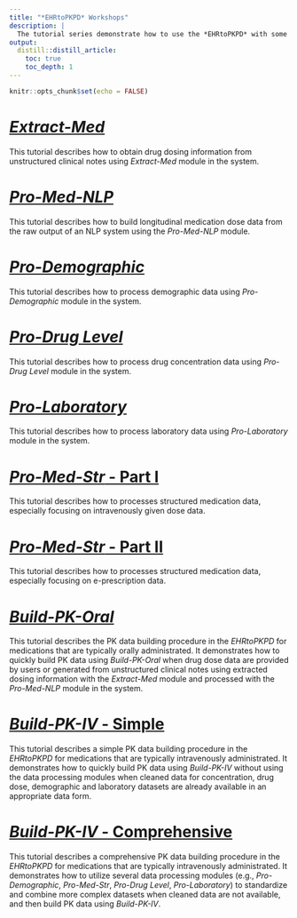 ```yaml
---
title: "*EHRtoPKPD* Workshops"
description: |
  The tutorial series demonstrate how to use the *EHRtoPKPD* with some examples in EHR package.
output:
  distill::distill_article:
    toc: true
    toc_depth: 1
---
```


```r
knitr::opts_chunk$set(echo = FALSE)
```

# [*Extract-Med*](Extract-Med.html)
This tutorial describes how to obtain drug dosing information from unstructured clinical notes using *Extract-Med* module in the system.

# [*Pro-Med-NLP*](Pro-Med-NLP.html)
This tutorial describes how to build longitudinal medication dose data from the raw output of an NLP system using the *Pro-Med-NLP* module.

# [*Pro-Demographic*](Pro-Demographic.html)
This tutorial describes how to process demographic data using *Pro-Demographic* module in the system.

# [*Pro-Drug Level*](Pro-DrugLevel.html)
This tutorial describes how to process drug concentration data using *Pro-Drug Level* module in the system.

# [*Pro-Laboratory*](Pro-Laboratory.html)
This tutorial describes how to process laboratory data using *Pro-Laboratory* module in the system.

# [*Pro-Med-Str* - Part I](Build-PK-IV-comprehensive.html)
This tutorial describes how to processes structured medication data, especially focusing on intravenously given dose data. 

# [*Pro-Med-Str* - Part II](Pro-Med-Str-Part2.html)
This tutorial describes how to processes structured medication data, especially focusing on e-prescription data.

# [*Build-PK-Oral*](Build-PK-Oral.html)
This tutorial describes the PK data building procedure in the *EHRtoPKPD* for medications that are typically orally administrated. It demonstrates how to quickly build PK data using *Build-PK-Oral* when drug dose data are provided by users or generated from unstructured clinical notes using extracted dosing information with the *Extract-Med* module and processed with the *Pro-Med-NLP* module in the system.

# [*Build-PK-IV* - Simple](Build-PK-IV-simple.html)
This tutorial describes a simple PK data building procedure in the *EHRtoPKPD* for medications that are typically intravenously administrated. It demonstrates how to quickly build PK data using *Build-PK-IV* without using the data processing modules when cleaned data for concentration, drug dose, demographic and laboratory datasets are already available in an appropriate data form.

# [*Build-PK-IV* - Comprehensive](Build-PK-IV-comprehensive.html)
This tutorial describes a comprehensive PK data building procedure in the *EHRtoPKPD* for medications that are typically intravenously administrated. It demonstrates how to utilize several data processing modules (e.g., *Pro-Demographic*, *Pro-Med-Str*, *Pro-Drug Level*, *Pro-Laboratory*) to standardize and combine more complex datasets when cleaned data are not available, and then build PK data using *Build-PK-IV*.
